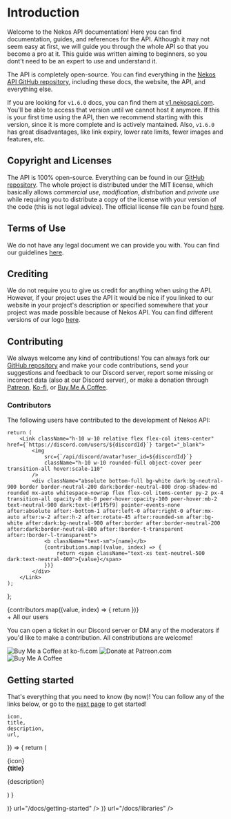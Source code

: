
# Introduction

Welcome to the Nekos API documentation! Here you can find documentation, guides, and references for the API. Although it may not seem easy at first, we will guide you through the whole API so that you become a pro at it. This guide was written aiming to beginners, so you dont't need to be an expert to use and understand it.

The API is completely open-source. You can find everything in the [Nekos API GitHub repository](https://github.com/Nekos-API/Nekos-API), including these docs, the website, the API, and everything else.

If you are looking for `v1.6.0` docs, you can find them at [v1.nekosapi.com](https://v1.nekosapi.com). You'll be able to access that version until we cannot host it anymore. If this is your first time using the API, then we recommend starting with this version, since it is more complete and is actively mantained. Also, `v1.6.0` has great disadvantages, like link expiry, lower rate limits, fewer images and features, etc.

## Copyright and Licenses

The API is 100% open-source. Everything can be found in our [GitHub repository](https://github.com/Nekos-API/Nekos-API). The whole project is distributed under the MIT license, which basically allows _commercial use_, _modification_, _distribution_ and _private use_ while requiring you to distribute a copy of the license with your version of the code (this is not legal advice). The official license file can be found [here](https://github.com/Nekos-API/Nekos-API/blob/main/LICENSE).

## Terms of Use

We do not have any legal document we can provide you with. You can find our guidelines [here](/docs/terms-of-use).

## Crediting

We do not require you to give us credit for anything when using the API. However, if your project uses the API it would be nice if you linked to our website in your project's description or specified somewhere that your project was made possible because of Nekos API. You can find different versions of our logo [here](/docs/branding).

## Contributing

We always welcome any kind of contributions! You can always fork our [GitHub repository](https://github.com/Nekos-API/Nekos-API) and make your code contributions, send your suggestions and feedback to our Discord server, report some missing or incorrect data (also at our Discord server), or make a donation through [Patreon](https://patreon.com/Nekidev), [Ko-fi](https://ko-fi.com/Nekidev), or [Buy Me A Coffee](https://buymeacoffee.com/Nekidev).

### Contributors

The following users have contributed to the development of Nekos API:

    return (
        <Link className="h-10 w-10 relative flex flex-col items-center" href={`https://discord.com/users/${discordId}`} target="_blank">
            <img
                src={`/api/discord/avatar?user_id=${discordId}`}
                className="h-10 w-10 rounded-full object-cover peer transition-all hover:scale-110"
            />
            <div className="absolute bottom-full bg-white dark:bg-neutral-900 border border-neutral-200 dark:border-neutral-800 drop-shadow-md rounded mx-auto whitespace-nowrap flex flex-col items-center py-2 px-4 transition-all opacity-0 mb-0 peer-hover:opacity-100 peer-hover:mb-2 text-neutral-900 dark:text-[#f1f5f9] pointer-events-none after:absolute after:-bottom-1 after:left-0 after:right-0 after:mx-auto after:w-2 after:h-2 after:rotate-45 after:rounded-sm after:bg-white after:dark:bg-neutral-900 after:border after:border-neutral-200 after:dark:border-neutral-800 after:!border-t-transparent after:!border-l-transparent">
                <b className="text-sm">{name}</b>
                {contributions.map((value, index) => {
                    return <span className="text-xs text-neutrel-500 dark:text-neutral-400">{value}</span>
                })}
            </div>
        </Link>
    );
};

<div className="flex flex-row gap-4 mt-8 flex-wrap">
    {contributors.map((value, index) => {
        return <Contributor
            discordId={value.id}
            name={value.name}
            contributions={value.contributions}
            key={index} />
    })}
    <div className="text-sm text-[hsl(var(--nextra-primary-hue),100%,50%)] h-10 flex flex-col items-center justify-center">
        &plus; All our users
    </div>
</div>

You can open a ticket in our Discord server or DM any of the moderators if you'd like to make a contribution. All constributions are welcome!

<div className="mt-8 flex flex-row items-center gap-4 flex-wrap">
    <Link
        href="https://ko-fi.com/nekidev"
        className="hover:opacity-80 transition"
        target="_blank"
    >
        <img
            src="https://storage.ko-fi.com/cdn/kofi5.png?v=3"
            alt="Buy Me a Coffee at ko-fi.com"
            style={{ height: "36px" }}
        />
    </Link>
    <Link
        href="https://patreon.com/nekidev"
        className="hover:opacity-80 transition"
        target="_blank"
    >
        <img
            src="https://c5.patreon.com/external/logo/become_a_patron_button.png"
            alt="Donate at Patreon.com"
            style={{ height: "36px", borderRadius: "18px" }}
        />
    </Link>
    <Link
        href="https://www.buymeacoffee.com/nekidev"
        className="hover:opacity-80 transition"
        target="_blank"
    >
        <img
            src="https://cdn.buymeacoffee.com/buttons/v2/default-yellow.png"
            alt="Buy Me A Coffee"
            style={{ height: "36px", borderRadius: "18px" }}
        />
    </Link>
</div>

## Getting started

That's everything that you need to know (by now)! You can follow any of the links below, or go to the [next page](/docs/getting-started) to get started!

    icon,
    title,
    description,
    url,
}) => {
    return (
        <Link href={url} className="flex-1 overflow-hidden rounded flex flex-row relative items-stretch transition-all cursor-pointer border border-gray-200 bg-transparent no-underline shadow-sm shadow-gray-100 duration-200 dark:border-neutral-800 dark:shadow-none hover:border-gray-300 hover:bg-slate-50 hover:shadow-md hover:shadow-gray-100 dark:hover:border-neutral-700 dark:hover:bg-neutral-900 dark:hover:shadow-none">
            <div className="w-2 h-full bg-[hsl(var(--nextra-primary-hue)100%_45%/var(--tw-text-opacity))] shrink-0"></div>
            <div className="flex-1 p-4">
                <div className="mb-4 p-2 rounded-lg bg-gradient-to-br from-[hsl(var(--nextra-primary-hue)100%_45%/var(--tw-text-opacity))] to-[hsl(330,100%,50%)] w-fit">
                    {icon}
                </div>
                <b className="text-xl block mb-2 text-slate-900 dark:text-slate-100">{title}</b>
                <p className="text-slate-900 dark:text-neutral-400 leading-snug">{description}</p>
            </div>
        </Link>
    )
}

<div className="flex flex-col md:flex-row gap-8 mt-8">
    <ResourceCard
        title="Getting Started"
        description="
Get started with our Anime Images and GIFs API now! Explore, create, and enjoy an immersive anime experience."
        icon={(
            <svg xmlns="http://www.w3.org/2000/svg" fill="none" viewBox="0 0 24 24" strokeWidth={1.5} stroke="currentColor" className="w-6 h-6">
                <path strokeLinecap="round" strokeLinejoin="round" d="M5.25 5.653c0-.856.917-1.398 1.667-.986l11.54 6.348a1.125 1.125 0 010 1.971l-11.54 6.347a1.125 1.125 0 01-1.667-.985V5.653z" />
            </svg>
        )}
        url="/docs/getting-started" />
    <ResourceCard
        title="Libraries"
        description="Unleash our API wrappers for Python and JavaScript! Supercharge your anime integration now!"
        icon={(
            <svg xmlns="http://www.w3.org/2000/svg" fill="none" viewBox="0 0 24 24" strokeWidth={1.5} stroke="currentColor" className="w-6 h-6">
                <path strokeLinecap="round" strokeLinejoin="round" d="M17.25 6.75L22.5 12l-5.25 5.25m-10.5 0L1.5 12l5.25-5.25m7.5-3l-4.5 16.5" />
            </svg>
        )}
        url="/docs/libraries" />
</div>
